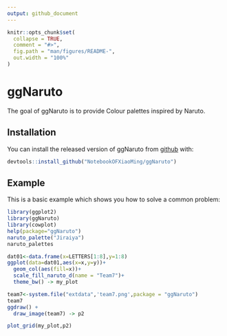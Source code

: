 ```yaml
---
output: github_document
---
```


<!-- README.md is generated from README.Rmd. Please edit that file -->

```r
knitr::opts_chunk$set(
  collapse = TRUE,
  comment = "#>",
  fig.path = "man/figures/README-",
  out.width = "100%"
)
```

# ggNaruto

<!-- badges: start -->
<!-- badges: end -->

The goal of ggNaruto is to provide Colour palettes inspired by Naruto.

## Installation

You can install the released version of ggNaruto from [github](https://github.com/NotebookOFXiaoMing/ggNaruto) with:

``` r
devtools::install_github("NotebookOFXiaoMing/ggNaruto")
```

## Example

This is a basic example which shows you how to solve a common problem:

```r
library(ggplot2)
library(ggNaruto)
library(cowplot)
help(package="ggNaruto")
naruto_palette("Jiraiya")
naruto_palettes

dat01<-data.frame(x=LETTERS[1:8],y=1:8)
ggplot(data=dat01,aes(x=x,y=y))+
  geom_col(aes(fill=x))+
  scale_fill_naruto_d(name = "Team7")+
  theme_bw() -> my_plot

team7<-system.file("extdata",'team7.png',package = "ggNaruto")
team7
ggdraw() +
  draw_image(team7) -> p2

plot_grid(my_plot,p2)
```


